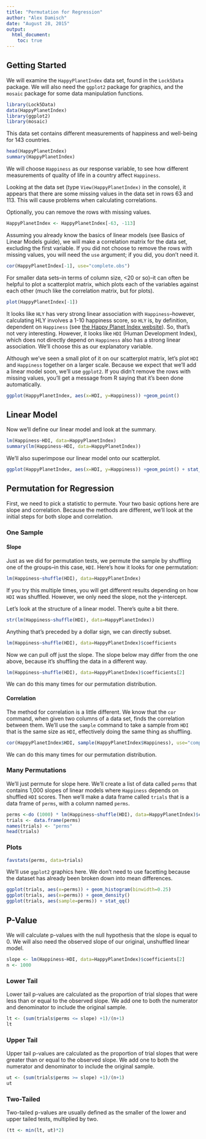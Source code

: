 ```yaml
---
title: "Permutation for Regression"
author: "Alex Damisch"
date: "August 28, 2015"
output: 
  html_document:
    toc: true
---
```


## Getting Started

We will examine the ```HappyPlanetIndex``` data set, found in the ```Lock5Data``` package. We will also need the ```ggplot2``` package for graphics, and the ```mosaic``` package for some data manipulation functions.

```r
library(Lock5Data)
data(HappyPlanetIndex)
library(ggplot2)
library(mosaic)
```

This data set contains different measurements of happiness and well-being for 143 countries.

```r
head(HappyPlanetIndex)
summary(HappyPlanetIndex)
```

We will choose ```Happiness``` as our response variable, to see how different measurements of quality of life in a country affect ```Happiness```.

Looking at the data set (type ```View(HappyPlanetIndex)``` in the console), it appears that there are some missing values in the data set in rows 63 and 113. This will cause problems when calculating correlations.

Optionally, you can remove the rows with missing values.
```r
HappyPlanetIndex <- HappyPlanetIndex[-63, -113]
```

Assuming you already know the basics of linear models (see Basics of Linear Models guide), we will make a correlation matrix for the data set, excluding the first variable. If you did not choose to remove the rows with missing values, you will need the ```use``` argument; if you did, you don't need it.

```r
cor(HappyPlanetIndex[-1], use="complete.obs")
```

For smaller data sets–in terms of column size, <20 or so)–it can often be helpful to plot a scatterplot matrix, which plots each of the variables against each other (much like the correlation matrix, but for plots).

```r
plot(HappyPlanetIndex[-1])
```

It looks like ```HLY``` has very strong linear association with ```Happiness```–however, calculating HLY involves a 1-10 happiness score, so ```HLY``` is, by definition, dependent on ```Happiness``` (see [the Happy Planet Index website](http://www.happyplanetindex.org/about/)). So, that's not very interesting. However, it looks like ```HDI``` (Human Development Index), which does not directly depend on ```Happiness``` also has a strong linear association. We'll choose this as our explanatory variable.

Although we've seen a small plot of it on our scatterplot matrix, let's plot ```HDI``` and ```Happiness``` together on a larger scale. Because we expect that we'll add a linear model soon, we'll use ```ggplot2```. If you didn't remove the rows with missing values, you'll get a message from R saying that it's been done automatically.

```r
ggplot(HappyPlanetIndex, aes(x=HDI, y=Happiness)) +geom_point()
```

## Linear Model

Now we'll define our linear model and look at the summary.

```r
lm(Happiness~HDI, data=HappyPlanetIndex)
summary(lm(Happiness~HDI, data=HappyPlanetIndex))
```

We'll also superimpose our linear model onto our scatterplot.

```r
ggplot(HappyPlanetIndex, aes(x=HDI, y=Happiness)) +geom_point() + stat_smooth(method="lm")
```

## Permutation for Regression

First, we need to pick a statistic to permute. Your two basic options here are slope and correlation. Because the methods are different, we'll look at the initial steps for both slope and correlation.

### One Sample

#### Slope

Just as we did for permutation tests, we permute the sample by shuffling one of the groups–in this case, ```HDI```. Here's how it looks for one permutation:

```r
lm(Happiness~shuffle(HDI), data=HappyPlanetIndex)
```

If you try this multiple times, you will get different results depending on how ```HDI``` was shuffled. However, we only need the slope, not the y-intercept.

Let's look at the structure of a linear model. There's quite a bit there.
```r
str(lm(Happiness~shuffle(HDI), data=HappyPlanetIndex))
```

Anything that's preceded by a dollar sign, we can directly subset.

```r
lm(Happiness~shuffle(HDI), data=HappyPlanetIndex)$coefficients
```

Now we can pull off just the slope. The slope below may differ from the one above, because it's shuffling the data in a different way.

```r
lm(Happiness~shuffle(HDI), data=HappyPlanetIndex)$coefficients[2]
```

We can do this many times for our permutation distribution.

#### Correlation

The method for correlation is a little different. We know that the ```cor``` command, when given two columns of a data set, finds the correlation between them. We'll use the ```sample``` command to take a sample from ```HDI``` that is the same size as ```HDI```, effectively doing the same thing as shuffling.

```r
cor(HappyPlanetIndex$HDI, sample(HappyPlanetIndex$Happiness), use="complete.obs")
```

We can do this many times for our permutation distribution.

### Many Permutations

We'll just permute for slope here. We'll create a list of data called ```perms``` that contains 1,000 slopes of linear models where ```Happiness``` depends on shuffled ```HDI``` scores. Then we'll make a data frame called ```trials``` that is a data frame of ```perms```, with a column named ```perms```.

```r
perms <-do (1000) * lm(Happiness~shuffle(HDI), data=HappyPlanetIndex)$coefficients[2]
trials <- data.frame(perms)
names(trials) <- "perms"
head(trials)
```

### Plots

```r
favstats(perms, data=trials)
```

We'll use ```ggplot2``` graphics here. We don't need to use facetting because the dataset has already been broken down into mean differences.

```r
ggplot(trials, aes(x=perms)) + geom_histogram(binwidth=0.25)
ggplot(trials, aes(x=perms)) + geom_density()
ggplot(trials, aes(sample=perms)) + stat_qq()
```

## P-Value

We will calculate p-values with the null hypothesis that the slope is equal to 0. We will also need the observed slope of our original, unshuffled linear model.

```r
slope <- lm(Happiness~HDI, data=HappyPlanetIndex)$coefficients[2]
n <- 1000
```

### Lower Tail 

Lower tail p-values are calculated as the proportion of trial slopes that were less than or equal to the observed slope. We add one to both the numerator and denominator to include the original sample.

```r
lt <- (sum(trials$perms <= slope) +1)/(n+1)
lt
```

### Upper Tail

Upper tail p-values are calculated as the proportion of trial slopes that were greater than or equal to the observed slope. We add one to both the numerator and denominator to include the original sample.

```r
ut <- (sum(trials$perms >= slope) +1)/(n+1)
ut
```

### Two-Tailed

Two-tailed p-values are usually defined as the smaller of the lower and upper tailed tests, multiplied by two.

```r
(tt <- min(lt, ut)*2)
```